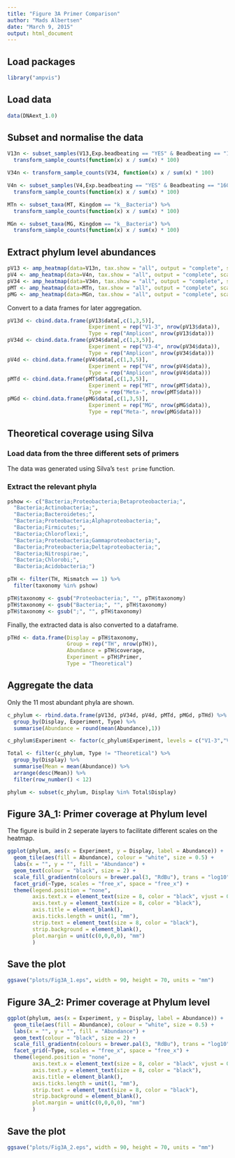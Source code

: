 ```yaml
---
title: "Figure 3A Primer Comparison"
author: "Mads Albertsen"
date: "March 9, 2015"
output: html_document
---
```


## Load packages
```r
library("ampvis")
```

## Load data
```r
data(DNAext_1.0)
```

## Subset and normalise the data
```r
V13n <- subset_samples(V13,Exp.beadbeating == "YES" & Beadbeating == "160s6ms") %>%
  transform_sample_counts(function(x) x / sum(x) * 100)

V34n <- transform_sample_counts(V34, function(x) x / sum(x) * 100)

V4n <- subset_samples(V4,Exp.beadbeating == "YES" & Beadbeating == "160s6ms") %>%
  transform_sample_counts(function(x) x / sum(x) * 100)

MTn <- subset_taxa(MT, Kingdom == "k__Bacteria") %>%
  transform_sample_counts(function(x) x / sum(x) * 100)

MGn <- subset_taxa(MG, Kingdom == "k__Bacteria") %>%
  transform_sample_counts(function(x) x / sum(x) * 100)
```

## Extract phylum level abundances
```r
pV13 <- amp_heatmap(data=V13n, tax.show = "all", output = "complete", scale.seq = 100, tax.empty="remove", tax.aggregate = "Phylum",tax.class = "p__Proteobacteria")
pV4 <- amp_heatmap(data=V4n, tax.show = "all", output = "complete", scale.seq = 100, tax.empty="remove", tax.aggregate = "Phylum",tax.class = "p__Proteobacteria")
pV34 <- amp_heatmap(data=V34n, tax.show = "all", output = "complete", scale.seq = 100, tax.empty="remove", tax.aggregate = "Phylum",tax.class = "p__Proteobacteria")
pMT <- amp_heatmap(data=MTn, tax.show = "all", output = "complete", scale.seq = 100, tax.empty="remove", tax.aggregate = "Phylum",tax.class = "p__Proteobacteria")
pMG <- amp_heatmap(data=MGn, tax.show = "all", output = "complete", scale.seq = 100, tax.empty="remove", tax.aggregate = "Phylum",tax.class = "p__Proteobacteria")
```

Convert to a data frames for later aggregation.
```r
pV13d <- cbind.data.frame(pV13$data[,c(1,3,5)], 
                          Experiment = rep("V1-3", nrow(pV13$data)), 
                          Type = rep("Amplicon", nrow(pV13$data)))
pV34d <- cbind.data.frame(pV34$data[,c(1,3,5)], 
                          Experiment = rep("V3-4", nrow(pV34$data)), 
                          Type = rep("Amplicon", nrow(pV34$data)))
pV4d <- cbind.data.frame(pV4$data[,c(1,3,5)], 
                          Experiment = rep("V4", nrow(pV4$data)), 
                          Type = rep("Amplicon", nrow(pV4$data)))
pMTd <- cbind.data.frame(pMT$data[,c(1,3,5)], 
                          Experiment = rep("MT", nrow(pMT$data)), 
                          Type = rep("Meta-", nrow(pMT$data)))
pMGd <- cbind.data.frame(pMG$data[,c(1,3,5)], 
                          Experiment = rep("MG", nrow(pMG$data)), 
                          Type = rep("Meta-", nrow(pMG$data)))
```

## Theoretical coverage using Silva
### Load data from the three different sets of primers
The data was generated using Silva's `test prime` function.

### Extract the relevant phyla
```r
pshow <- c("Bacteria;Proteobacteria;Betaproteobacteria;",
  "Bacteria;Actinobacteria;",
  "Bacteria;Bacteroidetes;",
  "Bacteria;Proteobacteria;Alphaproteobacteria;",
  "Bacteria;Firmicutes;",
  "Bacteria;Chloroflexi;",
  "Bacteria;Proteobacteria;Gammaproteobacteria;",
  "Bacteria;Proteobacteria;Deltaproteobacteria;",
  "Bacteria;Nitrospirae;",
  "Bacteria;Chlorobi;",
  "Bacteria;Acidobacteria;")

pTH <- filter(TH, Mismatch == 1) %>% 
  filter(taxonomy %in% pshow)

pTH$taxonomy <- gsub("Proteobacteria;", "", pTH$taxonomy)
pTH$taxonomy <- gsub("Bacteria;", "", pTH$taxonomy)
pTH$taxonomy <- gsub(";", "", pTH$taxonomy)
```

Finally, the extracted data is also converted to a dataframe.
```r
pTHd <- data.frame(Display = pTH$taxonomy, 
                   Group = rep("TH", nrow(pTH)), 
                   Abundance = pTH$coverage, 
                   Experiment = pTH$Primer, 
                   Type = "Theoretical")
```

## Aggregate the data
Only the 11 most abundant phyla are shown.
```r
c_phylum <- rbind.data.frame(pV13d, pV34d, pV4d, pMTd, pMGd, pTHd) %>%
  group_by(Display, Experiment, Type) %>%
  summarise(Abundance = round(mean(Abundance),1))

c_phylum$Experiment <- factor(c_phylum$Experiment, levels = c("V1-3","V3-4","V4", "MG", "MT", "TH"))

Total <- filter(c_phylum, Type != "Theoretical") %>%
  group_by(Display) %>%
  summarise(Mean = mean(Abundance)) %>%
  arrange(desc(Mean)) %>%
  filter(row_number() < 12)

phylum <- subset(c_phylum, Display %in% Total$Display)
```

## Figure 3A_1: Primer coverage at Phylum level
The figure is build in 2 seperate layers to facilitate different scales on the heatmap.
```r
ggplot(phylum, aes(x = Experiment, y = Display, label = Abundance)) + 
  geom_tile(aes(fill = Abundance), colour = "white", size = 0.5) + 
  labs(x = "", y = "", fill = "Abundance") + 
  geom_text(colour = "black", size = 2) +
  scale_fill_gradientn(colours = brewer.pal(3, "RdBu"), trans = "log10", limits = c(1,30)) +
  facet_grid(~Type, scales = "free_x", space = "free_x") +
  theme(legend.position = "none",
        axis.text.x = element_text(size = 8, color = "black", vjust = 0.4, hjust = 1, angle = 90),
        axis.text.y = element_text(size = 8, color = "black"),
        axis.title = element_blank(),
        axis.ticks.length = unit(1, "mm"),
        strip.text = element_text(size = 8, color = "black"),
        strip.background = element_blank(),
        plot.margin = unit(c(0,0,0,0), "mm")
        )
```

## Save the plot
```r
ggsave("plots/Fig3A_1.eps", width = 90, height = 70, units = "mm")
```

## Figure 3A_2: Primer coverage at Phylum level
```r
ggplot(phylum, aes(x = Experiment, y = Display, label = Abundance)) + 
  geom_tile(aes(fill = Abundance), colour = "white", size = 0.5) + 
  labs(x = "", y = "", fill = "Abundance") + 
  geom_text(colour = "black", size = 2) +
  scale_fill_gradientn(colours = brewer.pal(3, "RdBu"), trans = "log10", limits = c(80,100)) +
  facet_grid(~Type, scales = "free_x", space = "free_x") +  
  theme(legend.position = "none",
        axis.text.x = element_text(size = 8, color = "black", vjust = 0.4, hjust = 1, angle = 90),
        axis.text.y = element_text(size = 8, color = "black"),
        axis.title = element_blank(),
        axis.ticks.length = unit(1, "mm"),
        strip.text = element_text(size = 8, color = "black"),
        strip.background = element_blank(),
        plot.margin = unit(c(0,0,0,0), "mm")
        )
```

## Save the plot
```r
ggsave("plots/Fig3A_2.eps", width = 90, height = 70, units = "mm")
```
